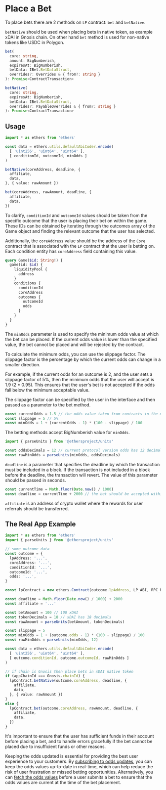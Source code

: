 # Place a Bet

To place bets there are 2 methods on `LP` contract: `bet` and `betNative`.

`betNative` should be used when placing bets in native token, as example xDAI in Gnosis chain. On other hand `bet`
method is used for non-native tokens like USDC in Polygon.

```ts
bet(
  core: string,
  amount: BigNumberish,
  expiresAt: BigNumberish,
  betData: IBet.BetDataStruct,
  overrides?: Overrides & { from?: string }
): Promise<ContractTransaction>
```

```ts
betNative(
  core: string,
  expiresAt: BigNumberish,
  betData: IBet.BetDataStruct,
  overrides?: PayableOverrides & { from?: string }
): Promise<ContractTransaction>
```

## Usage

```ts
import * as ethers from 'ethers'

const data = ethers.utils.defaultAbiCoder.encode(
  [ 'uint256', 'uint64', 'uint64' ],
  [ conditionId, outcomeId, minOdds ]
)

betNative(coreAddress, deadline, {
  affiliate,
  data,
}, { value: rawAmount })

bet(coreAddress, rawAmount, deadline, {
  affiliate,
  data,
})
```

To clarify, `conditionId` and `outcomeId` values should be taken from the specific outcome that the user is placing
their bet on within the game. These IDs can be obtained by iterating through the outcomes array of the Game object and
finding the relevant outcome that the user has selected.

Additionally, the `coreAddress` value should be the address of the `Core` contract that is associated with the `LP`
contract that the user is betting on. Each condition entity has `coreAddress` field containing this value.

```graphql
query Game($id: String!) {
  game(id: $id) {
    liquidityPool {
      address
    }
    conditions {
      conditionId
      coreAddress
      outcomes {
        outcomeId
        odds
      }
    }
  }
}
```

[//]: # (TODO add a link to the section describing how to iterate through conditions.)

The `minOdds` parameter is used to specify the minimum odds value at which the bet can be placed. If the current odds
value is lower than the specified value, the bet cannot be placed and will be rejected by the contract.

To calculate the minimum odds, you can use the slippage factor. The slippage factor is the percentage by which
the current odds can change in a smaller direction.

For example, if the current odds for an outcome is 2, and the user sets a slippage factor of 5%, then the minimum odds
that the user will accept is 1.9 (2 * 0.95). This ensures that the user's bet is not accepted if the odds fall below
the minimum acceptable value.

The slippage factor can be specified by the user in the interface and then passed as a parameter to the bet method.

```ts
const currentOdds = 1.5 // the odds value taken from contracts in the moment of bet placing
const slippage = 5 // 5%
const minOdds = 1 + (currentOdds - 1) * (100 - slippage) / 100
```

The betting methods accept BigNumberish value for `minOdds`.

```ts
import { parseUnits } from '@ethersproject/units'

const oddsDecimals = 12 // current protocol version odds has 12 decimals
const rawMinOdds = parseUnits(minOdds, oddsDecimals)
```

`deadline` is a parameter that specifies the deadline by which the transaction must be included in a block. If the
transaction is not included in a block before the deadline, the transaction will revert. The value of this parameter
should be passed in seconds.

```ts
const currentTime = Math.floor(Date.now() / 1000)
const deadline = currentTime + 2000 // the bet should be accepted within the next 2000 seconds
```

`affiliate` is an address of crypto wallet where the rewards for user referrals should be transferred.

[//]: # (TODO add a link to the docs describing AFFILIATE system.)


## The Real App Example

```ts
import * as ethers from 'ethers'
import { parseUnits } from '@ethersproject/units'

// some outcome data
const outcome = {
  lpAddress: '...',
  coreAddress: '...',
  conditionId: '...',
  outcomeId: '...',
  odds: '...',
}

const lpContract = new ethers.Contract(outcome.lpAddress, LP_ABI, RPC_PROVIDER)

const deadline = Math.floor(Date.now() / 1000) + 2000
const affiliate = '...'

const betAmount = 100 // 100 xDAI
const tokenDecimals = 18 // xDAI has 18 decimals
const rawAmount = parseUnits(betAmount, tokenDecimals)

const slippage = 5
const minOdds = 1 + (outcome.odds - 1) * (100 - slippage) / 100
const rawMinOdds = parseUnits(minOdds, 12)

const data = ethers.utils.defaultAbiCoder.encode(
  [ 'uint256', 'uint64', 'uint64' ],
  [ outcome.conditionId, outcome.outcomeId, rawMinOdds ]
)

// if chain is Gnosis then place bets in xDAI native token
if (appChainId === Gnosis.chainId) {
  lpContract.betNative(outcome.coreAddress, deadline, {
    affiliate,
    data,
  }, { value: rawAmount })
}
else {
  lpContract.bet(outcome.coreAddress, rawAmount, deadline, {
    affiliate,
    data,
  })
}
```

It's important to ensure that the user has sufficient funds in their account before placing a bet, and to handle errors
gracefully if the bet cannot be placed due to insufficient funds or other reasons.

Keeping the odds updated is essential for providing the best user experience to your customers. By
[subscribing to odds updates](/guides/real-time-odds-updates), you can keep the odds values up-to-date in real-time,
which can help reduce the risk of user frustration or missed betting opportunities. Alternatively, you can
[fetch the odds values](/guides/get-odds-values) before a user submits a bet to ensure that the odds values are current
at the time of the bet placement.
